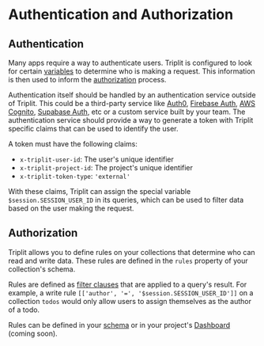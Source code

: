 # Authentication and Authorization

## Authentication

Many apps require a way to authenticate users. Triplit is configured to look for certain [variables](/client/query/variables) to determine who is making a request. This information is then used to inform the [authorization](#authorization) process.

Authentication itself should be handled by an authentication service outside of Triplit. This could be a third-party service like [Auth0](https://auth0.com/), [Firebase Auth](https://firebase.google.com/products/auth), [AWS Cognito](https://aws.amazon.com/cognito/), [Supabase Auth](https://supabase.com/docs/auth), etc or a custom service built by your team. The authentication service should provide a way to generate a token with Triplit specific claims that can be used to identify the user.

A token must have the following claims:

- `x-triplit-user-id`: The user's unique identifier
- `x-triplit-project-id`: The project's unique identifier
- `x-triplit-token-type`: `'external'`

With these claims, Triplit can assign the special variable `$session.SESSION_USER_ID` in its queries, which can be used to filter data based on the user making the request.

## Authorization

Triplit allows you to define rules on your collections that determine who can read and write data. These rules are defined in the `rules` property of your collection's schema.

Rules are defined as [filter clauses](/client/query/where) that are applied to a query's result. For example, a write rule `[['author', '=', '$session.SESSION_USER_ID']]` on a collection `todos` would only allow users to assign themselves as the author of a todo.

Rules can be defined in your [schema](/schemas/rules) or in your project's [Dashboard](https://www.triplit.dev/dashboard) (coming soon).
